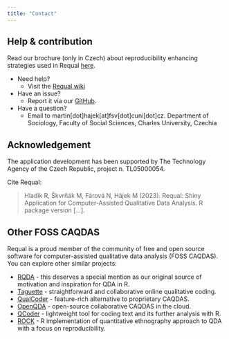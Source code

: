 ```yaml
---
title: "Contact"
---
```


## Help & contribution

Read our brochure (only in Czech) about reproducibility enhancing strategies used in Requal [here](http://github.com/RE-QDA/requal/files/11720758/Strategie.pdf). 

- Need help?
  - Visit the [Requal wiki](https://github.com/RE-QDA/requal/wiki)
- Have an issue?
  - Report it via our [GitHub](https://github.com/RE-QDA/requal).
- Have a question?
  - Email to martin[dot]hajek[at]fsv[dot]cuni[dot]cz. Department of Sociology, Faculty of Social Sciences, Charles University, Czechia

## Acknowledgement

The application development has been supported by The Technology Agency of the Czech Republic, project n. TL05000054.

Cite Requal: 

> Hladík R, Škvrňák M, Fárová N, Hájek M (2023). Requal: Shiny Application for Computer-Assisted Qualitative Data Analysis. R package version [...].

## Other FOSS CAQDAS

Requal is a proud member of the community of free and open source software for computer-assisted qualitative data analysis (FOSS CAQDAS). You can explore other similar projects:

- [RQDA](https://rqda.r-forge.r-project.org/) - this deserves a special mention as our original source of motivation and inspiration for QDA in R.
- [Taguette](https://www.taguette.org/) - straightforward and collaborative online qualitative coding.
- [QualCoder](https://qualcoder.wordpress.com/) - feature-rich alternative to proprietary CAQDAS.
- [OpenQDA](https://openqda.org/) - open-source collaborative CAQDAS in the cloud.
- [QCoder](https://github.com/ropenscilabs/qcoder) - lightweight tool for coding text and its further analysis with R.
- [ROCK](https://r-packages.gitlab.io/rock/) - R implementation of quantitative ethnography approach to QDA with a focus on reproducibility.